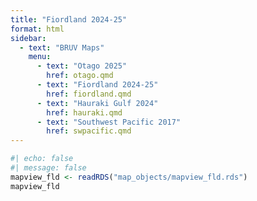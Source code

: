 ```yaml
---
title: "Fiordland 2024-25"
format: html
sidebar:
  - text: "BRUV Maps"
    menu:
      - text: "Otago 2025"
        href: otago.qmd
      - text: "Fiordland 2024-25"
        href: fiordland.qmd
      - text: "Hauraki Gulf 2024"
        href: hauraki.qmd
      - text: "Southwest Pacific 2017"
        href: swpacific.qmd
---
```


```r
#| echo: false
#| message: false
mapview_fld <- readRDS("map_objects/mapview_fld.rds")
mapview_fld
```
